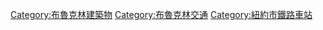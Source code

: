 [[Category:布魯克林建築物|Category:布魯克林建築物]]
[[Category:布魯克林交通|Category:布魯克林交通]]
[[Category:紐約市鐵路車站|Category:紐約市鐵路車站]]